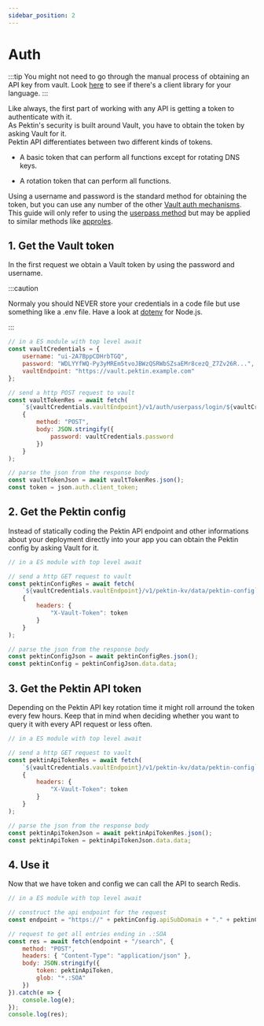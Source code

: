 ```yaml
---
sidebar_position: 2
---
```


# Auth

:::tip
You might not need to go through the manual process of obtaining an API key from vault.
Look [here](../client-libraries/overview) to see if there's a client library for your language.
:::

Like always, the first part of working with any API is getting a token to authenticate with it. <br/>
As Pektin's security is built around Vault, you have to obtain the token by asking Vault for it.<br/>
Pektin API differentiates between two different kinds of tokens.

-   A basic token that can perform all functions except for rotating DNS keys.

-   A rotation token that can perform all functions.

Using a username and password is the standard method for obtaining the token, but you can use any number of the other [Vault auth mechanisms](https://www.vaultproject.io/docs/auth). This guide will only refer to using the [userpass method](https://www.vaultproject.io/docs/auth/userpass) but may be applied to similar methods like [approles](https://www.vaultproject.io/docs/auth/approle).

## 1. Get the Vault token

In the first request we obtain a Vault token by using the password and username.

:::caution

Normaly you should NEVER store your credentials in a code file but use something like a .env file. Have a look at [dotenv](https://www.npmjs.com/package/dotenv) for Node.js.

:::

```js
// in a ES module with top level await
const vaultCredentials = {
    username: "ui-2A7BppCDHrbTGQ",
    password: "WDLYYfWQ-Py3yMREm5tvoJBWzQSRWbSZsaEMr8cezQ_Z7Zv26R...",
    vaultEndpoint: "https://vault.pektin.example.com"
};

// send a http POST request to vault
const vaultTokenRes = await fetch(
    `${vaultCredentials.vaultEndpoint}/v1/auth/userpass/login/${vaultCredentials.username}`,
    {
        method: "POST",
        body: JSON.stringify({
            password: vaultCredentials.password
        })
    }
);

// parse the json from the response body
const vaultTokenJson = await vaultTokenRes.json();
const token = json.auth.client_token;
```

## 2. Get the Pektin config

Instead of statically coding the Pektin API endpoint and other informations about your deployment directly into your app you can obtain the Pektin config by asking Vault for it.

```js
// in a ES module with top level await

// send a http GET request to vault
const pektinConfigRes = await fetch(
    `${vaultCredentials.vaultEndpoint}/v1/pektin-kv/data/pektin-config`,
    {
        headers: {
            "X-Vault-Token": token
        }
    }
);

// parse the json from the response body
const pektinConfigJson = await pektinConfigRes.json();
const pektinConfig = pektinConfigJson.data.data;
```

## 3. Get the Pektin API token

Depending on the Pektin API key rotation time it might roll arround the token every few hours.
Keep that in mind when deciding whether you want to query it with every API request or less often.

```js
// in a ES module with top level await

// send a http GET request to vault
const pektinApiTokenRes = await fetch(
    `${vaultCredentials.vaultEndpoint}/v1/pektin-kv/data/pektin-config`,
    {
        headers: {
            "X-Vault-Token": token
        }
    }
);

// parse the json from the response body
const pektinApiTokenJson = await pektinApiTokenRes.json();
const pektinApiToken = pektinApiTokenJson.data.data;
```

## 4. Use it

Now that we have token and config we can call the API to search Redis.

```js
// in a ES module with top level await

// construct the api endpoint for the request
const endpoint = "https://" + pektinConfig.apiSubDomain + "." + pektinConfig.domain;

// request to get all entries ending in .:SOA
const res = await fetch(endpoint + "/search", {
    method: "POST",
    headers: { "Content-Type": "application/json" },
    body: JSON.stringify({
        token: pektinApiToken,
        glob: "*.:SOA"
    })
}).catch(e => {
    console.log(e);
});
console.log(res);
```
